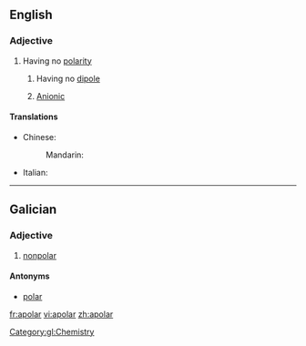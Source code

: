 ==English==

===Adjective===
{{en-adj}}

# Having no [[polarity]]
## {{context|chemistry|physics|lang=en}} Having no [[dipole]]
## {{context|chemistry|lang=en}} [[anionic|Anionic]]

====Translations====
{{trans-top|having no polarity}}
* Chinese:
*: Mandarin: {{t|cmn|非极性|tr=FeiJiXing|sc=Hani}}
{{trans-mid}}
* Italian: {{t|it|apolare}}
{{trans-bottom}}

----

==Galician==

===Adjective===
{{gl-adj|f=apolar|pl=apolares}}

# [[nonpolar]]

====Antonyms====
* [[polar]]

[[Category:gl:Chemistry]]

[[fr:apolar]]
[[vi:apolar]]
[[zh:apolar]]
